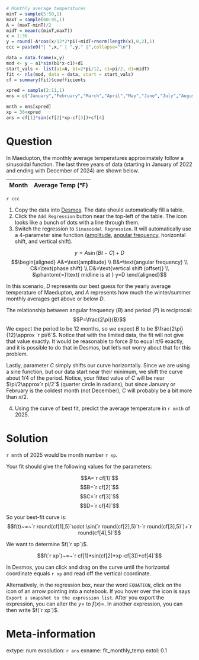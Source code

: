 ```r
# Monthly average temperatures
minT = sample(5:50,1)
maxT = sample(60:95,1)
A = (maxT-minT)/2
midT = mean(c(minT,maxT))
x = 1:36
y = round(-A*cos(x/12*2*pi)+midT+rnorm(length(x),0,2),1)
ccc = paste0("| ",x," | ",y," |",collapse="\n")

data = data.frame(x,y)
mod <- y ~ a1*sin(b1*x-c1)+d1
start_vals <- list(a1=A, b1=2*pi/12, c1=pi/2, d1=midT)
fit <- nls(mod, data = data, start = start_vals)
cf = summary(fit)$coefficients

xpred = sample(2:11,1)
mns = c("January","February","March","April","May","June","July","August","September","October","November","December")

mnth = mns[xpred]
xp = 36+xpred
ans = cf[1]*sin(cf[2]*xp-cf[3])+cf[4]

```

Question
========

In Maedupton, the monthly average temperatures approximately follow a sinusoidal function. The last three years of data (starting in January of 2022 and ending with December of 2024) are shown below.  

| Month | Average Temp (°F) |
|:---:|:---:|
`r ccc`

1. Copy the data into [Desmos](https://www.desmos.com/calculator). The data should automatically fill a table.
2. Click the `Add Regression` button near the top-left of the table. The icon looks like a bunch of dots with a line through them.
3. Switch the regression to `Sinusoidal Regression`. It will automatically use a 4-parameter sine function ([amplitude](https://en.wikipedia.org/wiki/Amplitude), [angular frequency](https://en.wikipedia.org/wiki/Angular_frequency), horizontal shift, and vertical shift).

$$y=A\sin(Bt-C)+D$$
$$\begin{aligned}
A&=\text{amplitude} \\
B&=\text{angular frequency} \\
C&=\text{phase shift} \\
D&=\text{vertical shift (offset)} \\ &\phantom{=}\text{ midline is at } y=D
\end{aligned}$$

In this scenario, $D$ represents our best guess for the yearly average temperature of Maedupton, and $A$ represents how much the winter/summer monthly averages get above or below $D$.

The relationship between angular frequency ($B$) and period ($P$) is reciprocal:
$$P=\frac{2\pi}{B}$$
We expect the period to be 12 months, so we expect $B$ to be $\frac{2\pi}{12}\approx `r pi/6`$. Notice that with the limited data, the fit will not give that value exactly. It would be reasonable to force $B$ to equal $\pi/6$ exactly, and it is possible to do that in Desmos, but let's not worry about that for this problem.

Lastly, parameter $C$ simply shifts our curve horizontally. Since we are using a sine function, but our data start near their minimum, we shift the curve about 1/4 of the period. Notice, your fitted value of $C$ will be near $\pi/2\approx`r pi/2`$ (quarter circle in radians), but since January or February is the coldest month (not December), $C$ will probably be a bit more than $\pi/2$.

4. Using the curve of best fit, predict the average temperature in `r mnth` of 2025.



Solution
========

`r mnth` of 2025 would be month number `r xp`.

Your fit should give the following values for the parameters:

$$A=`r cf[1]`$$
$$B=`r cf[2]`$$
$$C=`r cf[3]`$$
$$D=`r cf[4]`$$

So your best-fit curve is:
$$f(t)~=~`r round(cf[1],5)`\cdot \sin(`r round(cf[2],5)`t-`r round(cf[3],5)`)+`r round(cf[4],5)`$$

We want to determine $f(`r xp`)$.

$$f(`r xp`)~=~`r cf[1]*sin(cf[2]*xp-cf[3])+cf[4]`$$

In Desmos, you can click and drag on the curve until the horizontal coordinate equals `r xp` and read off the vertical coordinate.


Alternatively, in the regression box, near the word `EQUATION`, click on the icon of an arrow pointing into a notebook. If you hover over the icon is says `Export a snapshot to the expression list`. After you export the expression, you can alter the $y=$ to $f(x)=$. In another expression, you can then write $f(`r xp`)$.


Meta-information
============
extype: num
exsolution: `r ans`
exname: fit_monthly_temp
extol: 0.1